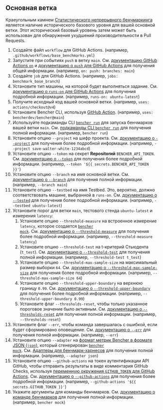 
## Основная ветка

Краеугольным камнем [Статистического непрерывного бенчмаркинга][statistical continuous benchmarking]
является наличие исторического базового уровня для вашей основной ветки.
Этот исторический базовый уровень затем может быть использован для обнаружения ухудшений производительности в Pull Requests.

<BaseBranchCode />

1. Создайте файл `workflow` для GitHub Actions.
   (например, `.github/workflows/base_benchmarks.yml`)
2. Запустите при событиях `push` в ветку `main`.
   См. [документацию GitHub Actions `on`][github actions on]
   и [документацию о `push` для GitHub Actions][github actions push] для получения общей информации.
   (например, `on: push: branches: main`)
3. Создайте `job` для GitHub Actions.
   (например, `jobs: benchmark_base_branch`)
4. Установите тип машины, на которой будет выполняться задание.
   См. [документацию о `runs-on` для GitHub Actions][github actions runs-on]
   для получения подробной информации.
   (например, `runs-on: ubuntu-latest`)
5. Получите исходный код вашей основной ветки.
   (например, `uses: actions/checkout@v4`)
6. Установите Bencher CLI, используя [GitHub Action][bencher cli github action].
   (например, `uses: bencherdev/bencher@main`)
7. Используйте подкaманды CLI <code><a href="/ru/docs/explanation/bencher-run/">bencher run</a></code>
   для запуска бенчмарков вашей ветки `main`.
   См. [подкaманды CLI `bencher run`][bencher run] для получения полной информации.
   (например, `bencher run`)
8. Установите опцию `--project` на шифр проекта.
   См. [документацию о `--project`][project option] для получения более подробной информации.
   (например, `--project save-walter-white-1234abcd`)
9. Установите опцию `--token` на секрет **Repositorий** `BENCHER_API_TOKEN`.
   См. [документацию о `--token`][token option] для получения более подробной информации.
   (например, `--token '${{ secrets.BENCHER_API_TOKEN }}'`)
10. Установите опцию `--branch` на имя основной ветки.
    См. [документацию о `--branch`][branch option] для получения полной информации.
    (например, `--branch main`)
11. Установите опцию `--testbed` на имя Testbed.
    Это, вероятно, должно соответствовать машине, выбранной в `runs-on`.
    См. [документацию о `--tested`][testbed option] для получения более подробной информации.
    (например, `--testbed ubuntu-latest`)
12. Установите порог для ветки `main`, тестового стенда `ubuntu-latest` и измерения `latency`:
    1. Установите опцию `--threshold-measure` на встроенное измерение `latency`, которое создается <code><a href="/ru/docs/reference/bencher-metric-format/#bencher-mock">bencher mock</a></code>.
    См. [документацию о `--threshold-measure`][threshold measure option] для получения более подробной информации.
    (например, `--threshold-measure latency`)
    2. Установите опцию `--threshold-test` на t-критерий Стьюдента (`t_test`).
    См. [документацию о `--threshold-test`][threshold test option] для получения полной информации.
    (например, `--threshold-test t_test`)
    3. Установите опцию `--threshold-max-sample-size` на максимальный размер выборки `64`.
    См. [документацию о `--threshold-max-sample-size`][threshold max sample size] для получения более подробной информации.
    (например, `--threshold-max-sample-size 64`)
    4. Установите опцию `--threshold-upper-boundary` на верхнюю границу `0.99`.
    См. [документацию о `--threshold-upper-boundary`][threshold upper boundary] для получения более подробной информации.
    (например, `--threshold-upper-boundary 0.99`)
    5. Установите флаг `--thresholds-reset`, чтобы только указанное пороговое значение было активным.
    См. [документацию о `--thresholds-reset`][thresholds reset] для получения полной информации.
    (например, `--thresholds-reset`)
13. Установите флаг `--err`, чтобы команда завершалась с ошибкой, если будет сформировано оповещение.
    См. [документацию о `--err`][alert err] для получения полной информации.
    (например, `--err`)
14. Установите опцию `--adapter` на [формат метрик Bencher в формате JSON (`json`)][bmf], который сгенерирован <code><a href="/ru/docs/reference/bencher-metric-format/#bencher-mock">bencher mock</a></code>.
    См. [Адаптеры для бенчмарк-харнесов][adapter json] для получения полной информации.
    (например, `--adapter json`)
15. Установите опцию `--github-actions` на токен аутентификации API GitHub, чтобы отправить результаты в виде комментария GitHub Checks, используя
    [переменную окружения `GITHUB_TOKEN` для GitHub Actions][github token].
    См. [документацию о `--github-actions`][github actions option] для получения более подробной информации.
    (например, `--github-actions '${{ secrets.GITHUB_TOKEN }}'`)
16. Укажите аргументы для команды бенчмарков.
    См. [документацию о команде бенчмарков][command argument] для получения полной информации.
    (например, `bencher mock`)

[github actions on]: https://docs.github.com/en/actions/using-workflows/workflow-syntax-for-github-actions#on
[github actions push]: https://docs.github.com/en/webhooks/webhook-events-and-payloads#push
[github actions runs-on]: https://docs.github.com/en/actions/using-workflows/workflow-syntax-for-github-actions#jobsjob_idruns-on
[bencher cli github action]: https://github.com/marketplace/actions/bencher-cli
[github token]: https://docs.github.com/en/actions/security-guides/automatic-token-authentication

[statistical continuous benchmarking]: /ru/docs/how-to/track-benchmarks/#statistical-continuous-benchmarking
[bencher run]: /ru/docs/explanation/bencher-run/
[project option]: /ru/docs/explanation/bencher-run/#--project-project
[token option]: /ru/docs/explanation/bencher-run/#--token-token
[branch option]: /ru/docs/explanation/branch-selection/#--branch-branch
[testbed option]: /ru/docs/explanation/bencher-run/#--testbed-testbed
[threshold measure option]: /ru/docs/explanation/thresholds/#--threshold-measure-measure
[threshold test option]: /ru/docs/explanation/thresholds/#--threshold-test-test
[threshold max sample size]: /ru/docs/explanation/thresholds/#--threshold-max-sample-size-size
[threshold upper boundary]: /ru/docs/explanation/thresholds/#--threshold-upper-boundary-boundary
[thresholds reset]: /ru/docs/explanation/thresholds/#--thresholds-reset
[alert err]: /ru/docs/explanation/thresholds/#--err
[bmf]: /ru/docs/reference/bencher-metric-format/
[adapter json]: /ru/docs/explanation/adapters/#-json
[github actions option]: /ru/docs/explanation/bencher-run/#--github-actions-github_token
[command argument]: /ru/docs/explanation/bencher-run/#benchmark-command